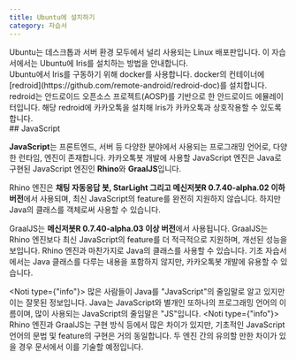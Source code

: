 ```yaml
---
title: Ubuntu에 설치하기
category: 자습서
---
```


<Section>
  Ubuntu는 데스크톱과 서버 환경 모두에서 널리 사용되는 Linux 배포판입니다. 이 자습서에서는 Ubuntu에 Iris를 설치하는 방법을 안내합니다.
</Section>
<Section>
  Ubuntu에서 Iris를 구동하기 위해 docker를 사용합니다. docker의 컨테이너에 [redroid](https://github.com/remote-android/redroid-doc)를 설치합니다. 
  redroid는 안드로이드 오픈소스 프로젝트(AOSP)를 기반으로 한 안드로이드 에뮬레이터입니다. 해당 redroid에 카카오톡을 설치해 Iris가 카카오톡과 상호작용할 수 있도록 합니다.

  <Image src="" />
</Section>
<Section>
  ## JavaScript

  **JavaScript**는 프론트엔드, 서버 등 다양한 분야에서 사용되는 프로그래밍 언어로, 다양한 런타임, 엔진이 존재합니다. 카카오톡봇 개발에 사용할 JavaScript 엔진은 Java로 구현된
  JavaScript 엔진인 **Rhino**와 **GraalJS**입니다.

  Rhino 엔진은 **채팅 자동응답 봇, StarLight 그리고 메신저봇R 0.7.40-alpha.02 이하 버전**에서 사용되며, 최신 JavaScript의 feature를 완전히 지원하지 않습니다. 
  하지만 Java의 클래스를 객체로써 사용할 수 있습니다.

  GraalJS는 **메신저봇R 0.7.40-alpha.03 이상 버전**에서 사용됩니다. GraalJS는 Rhino 엔진보다 최신 JavaScript의 feature를 더 적극적으로 지원하며, 개선된 성능을 보입니다. Rhino 엔진과 마찬가지로 Java의 클래스를 사용할 수 있습니다.
  기초 자습서에서는 Java 클래스를 다루는 내용을 포함하지 않지만, 카카오톡봇 개발에 유용할 수 있습니다.

  <Noti type={"info"}>
    많은 사람들이 Java를 "JavaScript"의 줄임말로 알고 있지만 이는 잘못된 정보입니다. Java는 JavaScript와 별개인 또하나의 프로그래밍 언어의 이름이며, 많이 사용되는 JavaScript의
    줄임말은 "JS"입니다.
  </Noti>
  <Noti type={"info"}>
    Rhino 엔진과 GraalJS는 구현 방식 등에서 많은 차이가 있지만, 기초적인 JavaScript 언어의 문법 및 feature의 구현은 거의 동일합니다. 두 엔진 간의 유의할 만한 차이가 있을 경우 문서에서 이를 기술할 예정입니다.
  </Noti>
</Section>